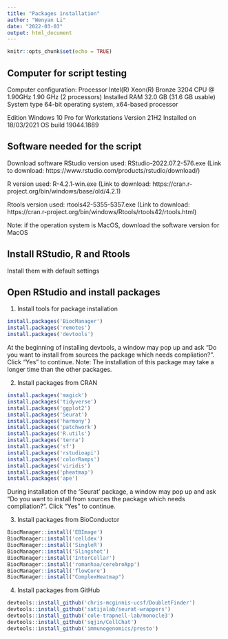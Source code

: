 ```yaml
---
title: "Packages installation"
author: "Wenyan Li"
date: "2022-03-03"
output: html_document
---
```


```r
knitr::opts_chunk$set(echo = TRUE)
```

## Computer for script testing

Computer configuration:
Processor	Intel(R) Xeon(R) Bronze 3204 CPU @ 1.90GHz   1.90 GHz  (2 processors)
Installed RAM	32.0 GB (31.6 GB usable)
System type	64-bit operating system, x64-based processor

Edition	Windows 10 Pro for Workstations
Version	21H2
Installed on	18/03/2021
OS build	19044.1889


## Software needed for the script

Download software
RStudio version used: RStudio-2022.07.2-576.exe
(Link to download: https://www.rstudio.com/products/rstudio/download/)

R version used: R-4.2.1-win.exe
(Link to download: https://cran.r-project.org/bin/windows/base/old/4.2.1)

Rtools version used: rtools42-5355-5357.exe
(Link to download: https://cran.r-project.org/bin/windows/Rtools/rtools42/rtools.html)

Note: if the operation system is MacOS, download the software version for MacOS


## Install RStudio, R and Rtools
Install them with default settings



## Open RStudio and install packages

1. Install tools for package installation
```r
install.packages('BiocManager')
install.packages('remotes')
install.packages('devtools')
```

At the beginning of installing devtools, a window may pop up and ask “Do you want to install from sources the package which needs compliation?”. Click “Yes” to continue. Note: The installation of this package may take a longer time than the other packages.

2. Install packages from CRAN
```r
install.packages('magick')
install.packages('tidyverse')
install.packages('ggplot2')
install.packages('Seurat')
install.packages('harmony')
install.packages('patchwork')
install.packages('R.utils')
install.packages('terra')
install.packages('sf')
install.packages('rstudioapi')
install.packages('colorRamps')
install.packages('viridis')
install.packages('pheatmap')
install.packages('ape')
```

During installation of the 'Seurat' package, a window may pop up and ask “Do you want to install from sources the package which needs compliation?”. Click “Yes” to continue.


3. Install packages from BioConductor
```r
BiocManager::install('EBImage')
BiocManager::install('celldex')
BiocManager::install('SingleR')
BiocManager::install('Slingshot')
BiocManager::install('InterCellar')
BiocManager::install('romanhaa/cerebroApp')
BiocManager::install('flowCore')
BiocManager::install("ComplexHeatmap")
```

4. Install packages from GitHub
```r
devtools::install_github('chris-mcginnis-ucsf/DoubletFinder')
devtools::install_github('satijalab/seurat-wrappers')
devtools::install_github('cole-trapnell-lab/monocle3')
devtools::install_github('sqjin/CellChat')
devtools::install_github('immunogenomics/presto')
```














